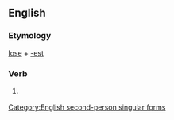 ==English==

===Etymology===
[[lose]] + [[-est]]

===Verb===
{{infl|en|verb form}}

# {{archaic}} {{form of|Second-person singular simple present form|lose}}

[[Category:English second-person singular forms]]